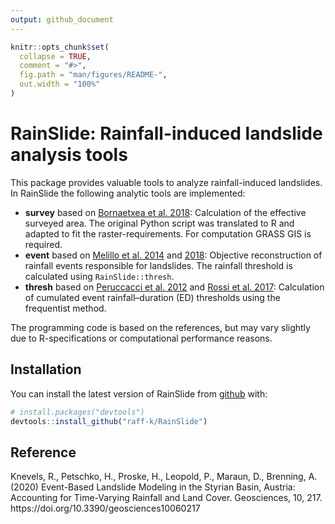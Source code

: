 ```yaml
---
output: github_document
---
```


<!-- README.md is generated from README.Rmd. Please edit that file -->

```r
knitr::opts_chunk$set(
  collapse = TRUE,
  comment = "#>",
  fig.path = "man/figures/README-",
  out.width = "100%"
)
```

<!-- [![Build Status](https://api.travis-ci.org/raff-k/RainSlide.svg?branch=master)](https://travis-ci.org/raff-k/RainSlide) -->

# RainSlide: Rainfall-induced landslide analysis tools

This package provides valuable tools to analyze rainfall-induced landslides. In RainSlide the following analytic tools are implemented:

* **survey** based on [Bornaetxea et al. 2018](https://doi.org/10.5194/nhess-18-2455-2018): Calculation of the effective surveyed area. The original Python script was translated to R and adapted to fit the raster-requirements. For computation GRASS GIS is required. 
* **event** based on [Melillo et al. 2014](https://doi.org/10.1007/s10346-014-0471-3) and [2018](https://doi.org/10.1016/j.envsoft.2018.03.024): Objective reconstruction of rainfall events responsible for landslides. The rainfall threshold is calculated using `RainSlide::thresh`.
* **thresh** based on [Peruccacci et al. 2012](https://doi.org/10.1016/j.geomorph.2011.10.005) and [Rossi et al. 2017](https://doi.org/10.1016/j.geomorph.2017.02.001): Calculation of cumulated event rainfall–duration (ED) thresholds using the frequentist method.
 

The programming code is based on the references, but may vary slightly due to R-specifications or computational performance reasons.


## Installation


You can install the latest version of RainSlide from [github](https://github.com/raff-k/RainSlide) with:


```r
# install.packages("devtools")
devtools::install_github("raff-k/RainSlide")
```


## Reference

Knevels, R., Petschko, H., Proske, H., Leopold, P., Maraun, D., Brenning, A. (2020) Event-Based Landslide Modeling in the Styrian Basin, Austria: Accounting for Time-Varying Rainfall and Land Cover. Geosciences, 10, 217. https://doi.org/10.3390/geosciences10060217
